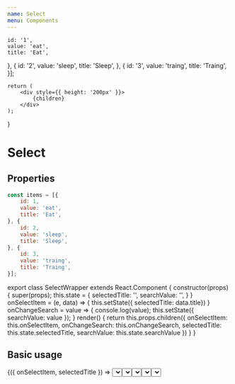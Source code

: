 ```yaml
---
name: Select
menu: Components
---
```



    id: '1',
    value: 'eat',
    title: 'Eat',
}, {
    id: '2',
    value: 'sleep',
    title: 'Sleep',
}, {
    id: '3',
    value: 'traing',
    title: 'Traing',
}];

    return (
        <div style={{ height: '200px' }}>
            {children}
        </div>
    );
}

# Select

## Properties
<PropsTable of={Select} />

``` javascript
const items = [{
    id: 1,
    value: 'eat',
    title: 'Eat',
}, {
    id: 2,
    value: 'sleep',
    title: 'Sleep',
}, {
    id: 3,
    value: 'traing',
    title: 'Traing',
}];
```

export class SelectWrapper extends React.Component {
    constructor(props) {
        super(props);
        this.state = {
            selectedTitle: '',
            searchValue: '',
        }
    }
    onSelectItem = (e, data) => {
        this.setState({ selectedTitle: data.title})
    }
    onChangeSearch = value => {
        console.log(value);
        this.setState({ searchValue: value });
    }
    render() {
        return this.props.children({
            onSelectItem: this.onSelectItem,
            onChangeSearch: this.onChangeSearch,
            selectedTitle: this.state.selectedTitle,
            searchValue: this.state.searchValue
        })
    }
}

## Basic usage

<Playground wrapper={Wrapper}>
    <SelectWrapper>
        {({ onSelectItem, selectedTitle }) =>
                <Select
                    selectedTitle={selectedTitle}
                    onSelectItem={onSelectItem}
                    placeholder="Choose your step"
                    items={items}
                />
        }
    </SelectWrapper>
</Playground>

## Search usage

<Playground wrapper={Wrapper}>
    <SelectWrapper>
        {({ onChangeSearch, searchValue }) =>
                <Select
                    placeholder="Choose your step"
                    items={items.filter(({ title }) => title.toLowerCase().search(searchValue.toLowerCase()) !== -1 )}
                    onChangeSearch={onChangeSearch}
                    searchValue={searchValue}
                    icon={<CheckedIcon style={{ width: '24px', height: '24px'}}/>}
                />
        }
    </SelectWrapper>
</Playground>

## Select item icon left usage

<Playground wrapper={Wrapper}>
    <Select
        placeholder="Choose your step"
        items={items.map(item => ({
            title: item.title,
            value: item.value,
            id: item.id,
            leftIcon: <CheckedIcon style={{ width: '24px', height: '24px'}}/>
        })
        )}
    />
</Playground>

## Select item right left usage

<Playground wrapper={Wrapper}>
    <Select
        placeholder="Choose your step"
        items={items.map(item => ({
            title: item.title,
            value: item.value,
            id: item.id,
            rightIcon: <CheckedIcon style={{ width: '24px', height: '24px'}}/>
        })
        )}
    />
</Playground>

## Zero items usage

<Playground wrapper={Wrapper}>
    <Select
        placeholder="Choose your step"
        items={[]}
        notFoundText="Nothing found"
    />
</Playground>

